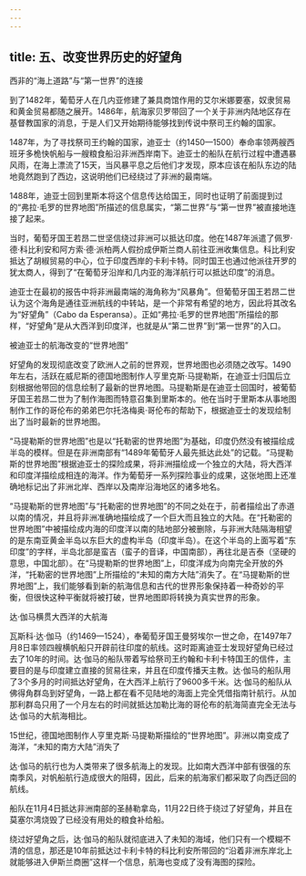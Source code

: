 ```yaml
---
---
---
```

title: 五、改变世界历史的好望角
---





西非的“海上道路”与“第一世界”的连接


到了1482年，葡萄牙人在几内亚修建了兼具商馆作用的艾尔米娜要塞，奴隶贸易和黄金贸易都随之展开。1486年，航海家贝罗带回了一个关于非洲内陆地区存在基督教国家的消息，于是人们又开始期待能够找到传说中祭司王约翰的国家。

1487年，为了寻找祭司王约翰的国家，迪亚士（约1450—1500）奉命率领两艘西班牙多桅快帆船与一艘粮食船沿非洲西岸南下。迪亚士的船队在航行过程中遭遇暴风雨，在海上漂流了15天，当风暴平息之后他们才发现，原本应该在船队东边的陆地竟然跑到了西边，这说明他们已经绕过了非洲的最南端。

1488年，迪亚士回到里斯本将这个信息传达给国王，同时也证明了前面提到过的“弗拉·毛罗的世界地图”所描述的信息属实，“第二世界”与“第一世界”被直接地连接了起来。

当时，葡萄牙国王若昂二世坚信绕过非洲可以抵达印度。他在1487年派遣了佩罗·德·科比利安和阿方索·德·派柏两人假扮成伊斯兰商人前往亚洲收集信息。科比利安抵达了胡椒贸易的中心，位于印度西岸的卡利卡特。同时国王也通过他派往开罗的犹太商人，得到了“在葡萄牙沿岸和几内亚的海洋航行可以抵达印度”的消息。

迪亚士在最初的报告中将非洲最南端的海角称为“风暴角”。但葡萄牙国王若昂二世认为这个海角是通往亚洲航线的中转站，是一个非常有希望的地方，因此将其改名为“好望角”（Cabo da Esperansa）。正如“弗拉·毛罗的世界地图”所描绘的那样，“好望角”是从大西洋到印度洋，也就是从“第二世界”到“第一世界”的入口。





被迪亚士的航海改变的“世界地图”


好望角的发现彻底改变了欧洲人之前的世界观，世界地图也必须随之改写。1490年左右，活跃在威尼斯的德国地图制作人亨里克斯·马提勒斯，在迪亚士归国后立刻根据他带回的信息绘制了最新的世界地图。马提勒斯是在迪亚士回国时，被葡萄牙国王若昂二世为了制作海图而特意召集到里斯本的。他在当时于里斯本从事地图制作工作的哥伦布的弟弟巴尔托洛梅奥·哥伦布的帮助下，根据迪亚士的发现绘制出了当时最新的世界地图。

“马提勒斯的世界地图”也是以“托勒密的世界地图”为基础，印度仍然没有被描绘成半岛的模样。但是在非洲南部有“1489年葡萄牙人最先抵达此处”的记载。“马提勒斯的世界地图”根据迪亚士的探险成果，将非洲描绘成一个独立的大陆，将大西洋和印度洋描绘成相连的海洋。作为葡萄牙一系列探险事业的成果，这张地图上还准确地标记出了非洲北岸、西岸以及南岸沿海地区的诸多地名。

“马提勒斯的世界地图”与“托勒密的世界地图”的不同之处在于，前者描绘出了赤道以南的情况，并且将非洲准确地描绘成了一个巨大而且独立的大陆。在“托勒密的世界地图”中被描绘成内海的印度洋以南的陆地部分被删除，与非洲大陆隔海相望的是东南亚黄金半岛以东巨大的虚构半岛（印度半岛）。在这个半岛的上面写着“东印度”的字样，半岛北部是蛮吉（蛮子的音译，中国南部），再往北是吉泰（坚硬的意思，中国北部）。在“马提勒斯的世界地图”上，印度洋成为向南完全开放的外洋，“托勒密的世界地图”上所描绘的“未知的南方大陆”消失了。在“马提勒斯的世界地图”上，我们能够看到新的航海信息和古代的世界形象保持着一种奇妙的平衡，但很快这种平衡就将被打破，世界地图即将转换为真实世界的形象。





达·伽马横贯大西洋的大航海


瓦斯科·达·伽马（约1469—1524），奉葡萄牙国王曼努埃尔一世之命，在1497年7月8日率领四艘横帆船只开辟前往印度的航线。这时距离迪亚士发现好望角已经过去了10年的时间。达·伽马的船队带着写给祭司王约翰和卡利卡特国王的信件，主要目的是与印度建立直接的贸易往来，并且在印度传播天主教。达·伽马的船队用了3个多月的时间抵达好望角，在大西洋上航行了9600多千米。达·伽马的船队从佛得角群岛到好望角，一路上都在看不见陆地的海面上完全凭借指南针航行。从加那利群岛只用了一个月左右的时间就抵达加勒比海的哥伦布的航海简直完全无法与达·伽马的大航海相比。

15世纪，德国地图制作人亨里克斯·马提勒斯描绘的“世界地图”。非洲以南变成了海洋，“未知的南方大陆”消失了



达·伽马的航行也为人类带来了很多航海上的发现。比如南大西洋中部有很强的东南季风，对帆船航行造成很大的阻碍，因此，后来的航海家们都采取了向西迂回的航线。

船队在11月4日抵达非洲南部的圣赫勒拿岛，11月22日终于绕过了好望角，并且在莫塞尔湾烧毁了已经没有用处的粮食补给船。

绕过好望角之后，达·伽马的船队就彻底进入了未知的海域，他们只有一个模糊不清的信息，那还是10年前抵达过卡利卡特的科比利安所带回的“沿着非洲东岸北上就能够进入伊斯兰商圈”这样一个信息，航海也变成了没有海图的探险。